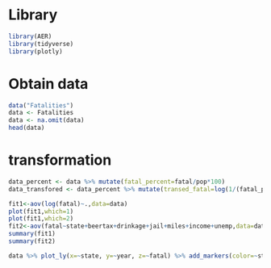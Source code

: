 # Library
```r
library(AER)
library(tidyverse)
library(plotly)
```
# Obtain data
```r
data("Fatalities")
data <- Fatalities 
data <- na.omit(data)
head(data)
```
# transformation 
```r
data_percent <- data %>% mutate(fatal_percent=fatal/pop*100)
data_transfored <- data_percent %>% mutate(transed_fatal=log(1/(fatal_percent*(1-fatal_percent))))
```

```r
fit1<-aov(log(fatal)~.,data=data)
plot(fit1,which=1)
plot(fit1,which=2)
fit2<-aov(fatal~state+beertax+drinkage+jail+miles+income+unemp,data=data)
summary(fit1)
summary(fit2)
```

```r
data %>% plot_ly(x=~state, y=~year, z=~fatal) %>% add_markers(color=~state)
```

